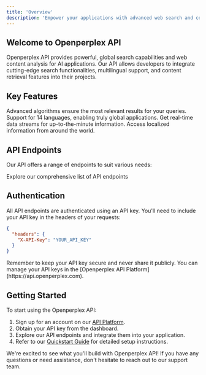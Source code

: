 ```yaml
---
title: 'Overview'
description: 'Empower your applications with advanced web search and content retrieval'
---
```


## Welcome to Openperplex API

Openperplex API provides powerful, global search capabilities and web content analysis for AI applications. Our API allows developers to integrate cutting-edge search functionalities, multilingual support, and content retrieval features into their projects.

## Key Features

<CardGroup cols={2}>
  <Card title="High-Accuracy Search" icon="magnifying-glass">
    Advanced algorithms ensure the most relevant results for your queries.
  </Card>
  <Card title="Multilingual Support" icon="language">
    Support for 14 languages, enabling truly global applications.
  </Card>
  <Card title="Content Streaming" icon="stream">
    Get real-time data streams for up-to-the-minute information.
  </Card>
  <Card title="40+ Search Locations" icon="globe">
    Access localized information from around the world.
  </Card>
</CardGroup>

## API Endpoints

Our API offers a range of endpoints to suit various needs:

<Card title="Openperplex API Endpoints" icon="code" href="/api-reference/endpoint/search_stream">
  Explore our comprehensive list of API endpoints
</Card>

## Authentication

All API endpoints are authenticated using an API key. You'll need to include your API key in the headers of your requests:

```json
{
  "headers": {
    "X-API-Key": "YOUR_API_KEY"
  }
}
```

<Note>
  Remember to keep your API key secure and never share it publicly. You can manage your API keys in the [Openperplex API Platform](https://api.openperplex.com).
</Note>

## Getting Started

To start using the Openperplex API:

1. Sign up for an account on our [API Platform](https://api.openperplex.com).
2. Obtain your API key from the dashboard.
3. Explore our API endpoints and integrate them into your application.
4. Refer to our [Quickstart Guide](/quickstart) for detailed setup instructions.

We're excited to see what you'll build with Openperplex API! If you have any questions or need assistance, don't hesitate to reach out to our support team.